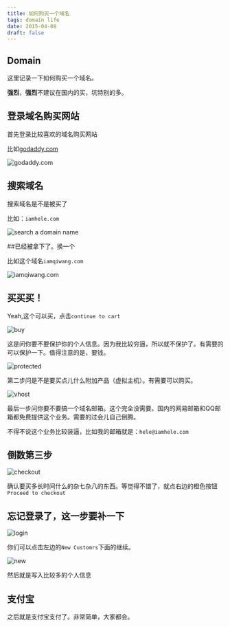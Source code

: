```yaml
---
title: 如何购买一个域名
tags: domain life
date: 2015-04-08
draft: false
---
```


## Domain

这里记录一下如何购买一个域名。

**强烈**，**强烈**不建议在国内的买，坑特别的多。

## 登录域名购买网站

首先登录比较喜欢的域名购买网站

比如[godaddy.com](http://godaddy.com)

![godaddy.com](/webbuild01.png)

## 搜索域名

搜索域名是不是被买了

比如：`iamhele.com`

![search a domain name](/webbuild02.png)

##已经被拿下了。换一个

比如这个域名`iamqiwang.com`

![iamqiwang.com](/webbuild03.png)

## 买买买！

Yeah,这个可以买，点击`continue to cart`

![buy](/webbuild04.png)

这是问你要不要保护你的个人信息。因为我比较穷逼，所以就不保护了。有需要的可以保护一下。值得注意的是，要钱。

![protected](/webbuild05.png)

第二步问是不是要买点儿什么附加产品（虚拟主机）。有需要可以购买。

![vhost](/webbuild06.png)

最后一步问你要不要搞一个域名邮箱。这个完全没需要。国内的网易邮箱和QQ邮箱都免费提供这个业务。需要的过会儿自己倒腾。

不得不说这个业务比较装逼，比如我的邮箱就是：`hele@iamhele.com`

## 倒数第三步

![checkout](/webbuild07.png)

确认要买多长时间什么的杂七杂八的东西。等觉得不错了，就点右边的橙色按钮`Proceed to checkout`

## 忘记登录了，这一步要补一下

![login](/webbuild08.png)

你们可以点击左边的`New Customrs`下面的继续。

![new](/webbuild09.png)

然后就是写入比较多的个人信息

## 支付宝

之后就是支付宝支付了。非常简单，大家都会。
